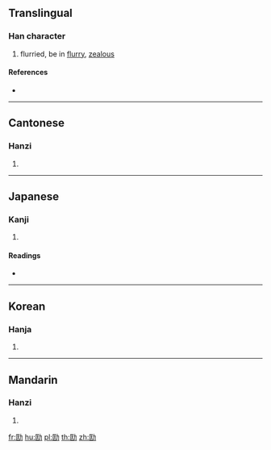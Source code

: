 ==Translingual==

===Han character===
{{Han char|rn=19|rad=力|as=06|sn=8|four=74727|canj=SGKS|ids=⿰匡力}}

# flurried, be in [[flurry]], [[zealous]]

====References====
* {{Han ref|kx=0147.140|dkj=02336|dj=0331.220|hdz=10369.090|uh=52BB|ud=21179|bh=A8F1|bd=43249}}

----

==Cantonese==

===Hanzi===
{{yue-hanzi|jyut=|y=hong1}}

# {{defn|lang=yue|sort=力06}}

----

==Japanese==

===Kanji===
{{ja-kanji|grade=|rs=力06}}

# {{defn|lang=ja|sort=力06}}

====Readings====
* {{ja-readings|on=[[きょう]] (kyō), [[こう]] (kō)|kun=[[あわてる]] (awateru)}}

----

==Korean==

===Hanja===
{{ko-hanja|hangeul=광|rv=gwang|mr=kwang}}

# {{defn|lang=ko|sort=力06}}

----

==Mandarin==

===Hanzi===
{{cmn-hanzi|pin=[[kuāng]] ([[kuang1]])|wg=k'uang<sup>1</sup>}}

# {{defn|lang=cmn|sort=力06}}

[[fr:劻]]
[[hu:劻]]
[[pl:劻]]
[[th:劻]]
[[zh:劻]]